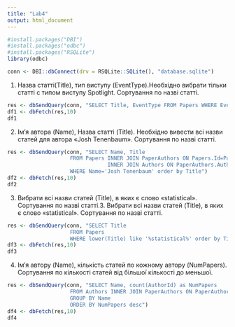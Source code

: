 ---
title: "Lab4"
output: html_document
---



```{r}
#install.packages("DBI")
#install.packages("odbc")
#install.packages("RSQLite")
library(odbc)

```



```{r}

conn <- DBI::dbConnect(drv = RSQLite::SQLite(), "database.sqlite")

```


1. Назва статті(Title), тип виступу (EventType).Необхідно вибрати тільки статті с типом виступу Spotlight. Сортування по назві статті.

```{r}
res <- dbSendQuery(conn, "SELECT Title, EventType FROM Papers WHERE EventType='Spotlight' order by Title") 
df1 <- dbFetch(res,10)
df1
```

2. Ім’я автора (Name), Назва статті (Title). Необхідно вивести всі назви статей для автора «Josh Tenenbaum». Сортування по назві статті.

```{r}
res <- dbSendQuery(conn, "SELECT Name, Title 
                    FROM Papers INNER JOIN PaperAuthors ON Papers.Id=PaperAuthors.PaperId 
                                INNER JOIN Authors ON PaperAuthors.AuthorId=Authors.Id 
                    WHERE Name='Josh Tenenbaum' order by Title") 
df2 <- dbFetch(res,10)
df2
```

3. Вибрати всі назви статей (Title), в яких є слово «statistical». Сортування по назві статті.3. Вибрати всі назви статей (Title), в яких є слово «statistical». Сортування по назві статті.

```{r}
res <- dbSendQuery(conn, "SELECT Title 
                    FROM Papers 
                    WHERE lower(Title) like '%statistical%' order by Title") 
df3 <- dbFetch(res,10)
df3
```

4. Ім’я автору (Name), кількість статей по кожному автору (NumPapers). Сортування по кількості статей від більшої кількості до меньшої.

```{r}
res <- dbSendQuery(conn, "SELECT Name, count(AuthorId) as NumPapers
                    FROM Authors INNER JOIN PaperAuthors ON PaperAuthors.AuthorId=Authors.Id  
                    GROUP BY Name
                    ORDER BY NumPapers desc")
df4 <- dbFetch(res,10)
df4
```


